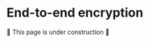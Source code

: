 # End-to-end encryption

:construction: This page is under construction :construction:

[//]: # (How e2e encryption can protect the data)

[//]: # (When this is not enough: compromised icure db)

[//]: # (How to go completely zero-trust with separate pgp key server)